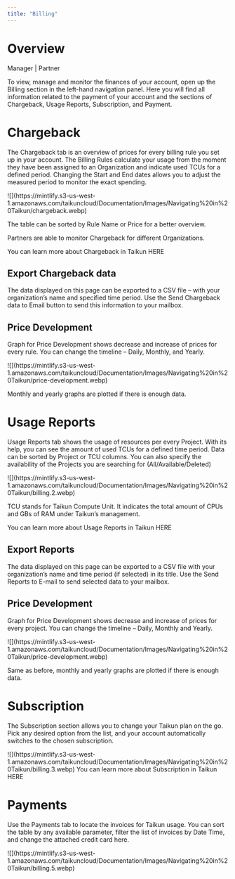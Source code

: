```yaml
---
title: "Billing"
---
```


# Overview

<Icon icon="user-tie" iconType="solid" /> Manager | <Icon icon="handshake" iconType="solid" /> Partner

To view, manage and monitor the finances of your account, open up the Billing section in the left-hand navigation panel. Here you will find all information related to the payment of your account and the sections of Chargeback, Usage Reports, Subscription, and Payment.

# Chargeback

The Chargeback tab is an overview of prices for every billing rule you set up in your account. The Billing Rules calculate your usage from the moment they have been assigned to an Organization and indicate used TCUs for a defined period. Changing the Start and End dates allows you to adjust the measured period to monitor the exact spending.

<Frame caption="Chargeback">
  ![](https://mintlify.s3-us-west-1.amazonaws.com/taikuncloud/Documentation/Images/Navigating%20in%20Taikun/chargeback.webp)
</Frame>

The table can be sorted by Rule Name or Price for a better overview.

<Tip>Partners are able to monitor Chargeback for different Organizations.</Tip>

<Card title="Chargeback" icon="chart-simple" horizontal={true} href="Documentation/Topics/Monitoring your Projects/Chargeback.mdx">
  You can learn more about Chargeback in Taikun HERE
</Card>

## Export Chargeback data

The data displayed on this page can be exported to a CSV file – with your organization’s name and specified time period. Use the Send Chargeback data to Email button to send this information to your mailbox.

## Price Development

Graph for Price Development shows decrease and increase of prices for every rule. You can change the timeline – Daily, Monthly, and Yearly.

<Frame caption="Price Development">
  ![](https://mintlify.s3-us-west-1.amazonaws.com/taikuncloud/Documentation/Images/Navigating%20in%20Taikun/price-development.webp)
</Frame>

<Note>Monthly and yearly graphs are plotted if there is enough data.</Note>

# Usage Reports

Usage Reports tab shows the usage of resources per every Project. With its help, you can see the amount of used TCUs for a defined time period. Data can be sorted by Project or TCU columns. You can also specify the availability of the Projects you are searching for (All/Available/Deleted)

<Frame caption="Usage reports">
  ![](https://mintlify.s3-us-west-1.amazonaws.com/taikuncloud/Documentation/Images/Navigating%20in%20Taikun/billing.2.webp)
</Frame>

<Note>TCU stands for Taikun Compute Unit. It indicates the total amount of CPUs and GBs of RAM under Taikun’s management.</Note>

<Card title="Usage Reports" icon="message" horizontal={true} href="Documentation/Topics/Monitoring your Projects/Usage Reports.mdx">
  You can learn more about Usage Reports in Taikun HERE
</Card>

## Export Reports

The data displayed on this page can be exported to a CSV file with your organization’s name and time period (if selected) in its title. Use the Send Reports to E-mail to send selected data to your mailbox.

## Price Development

Graph for Price Development shows decrease and increase of prices for every project. You can change the timeline – Daily, Monthly and Yearly.

<Frame caption="Price Development">
  ![](https://mintlify.s3-us-west-1.amazonaws.com/taikuncloud/Documentation/Images/Navigating%20in%20Taikun/price-development.webp)
</Frame>

<Note>Same as before, monthly and yearly graphs are plotted if there is enough data.</Note>

# Subscription

The Subscription section allows you to change your Taikun plan on the go. Pick any desired option from the list, and your account automatically switches to the chosen subscription.

<Frame caption="Subscription">
  ![](https://mintlify.s3-us-west-1.amazonaws.com/taikuncloud/Documentation/Images/Navigating%20in%20Taikun/billing.3.webp)
</Frame>

<Card title="Subscription" icon="money-bill" horizontal={true} href="Documentation/Topics/Account Management/Billing of your Taikun account.mdx">
  You can learn more about Subscription in Taikun HERE
</Card>

# Payments

Use the Payments tab to locate the invoices for Taikun usage. You can sort the table by any available parameter, filter the list of invoices by Date Time, and change the attached credit card here.

<Frame caption="Payment details">
  ![](https://mintlify.s3-us-west-1.amazonaws.com/taikuncloud/Documentation/Images/Navigating%20in%20Taikun/billing.5.webp)
</Frame>
